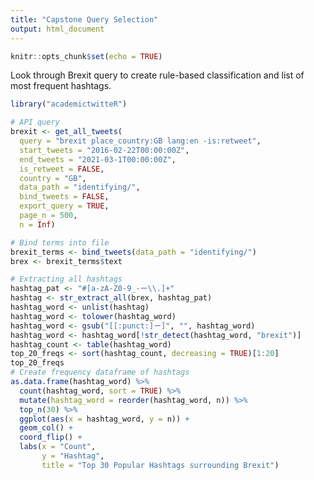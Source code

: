 ```yaml
---
title: "Capstone Query Selection"
output: html_document
---
```


```r
knitr::opts_chunk$set(echo = TRUE)
```

Look through Brexit query to create rule-based classification and list of most frequent hashtags. 

```r
library("academictwitteR")

# API query
brexit <- get_all_tweets(
  query = "brexit place_country:GB lang:en -is:retweet",
  start_tweets = "2016-02-22T00:00:00Z",
  end_tweets = "2021-03-1T00:00:00Z",
  is_retweet = FALSE,
  country = "GB", 
  data_path = "identifying/",
  bind_tweets = FALSE,
  export_query = TRUE, 
  page_n = 500, 
  n = Inf)

# Bind terms into file
brexit_terms <- bind_tweets(data_path = "identifying/")
brex <- brexit_terms$text

# Extracting all hashtags
hashtag_pat <- "#[a-zA-Z0-9_-ー\\.]+"
hashtag <- str_extract_all(brex, hashtag_pat)
hashtag_word <- unlist(hashtag)
hashtag_word <- tolower(hashtag_word)
hashtag_word <- gsub("[[:punct:]ー]", "", hashtag_word)
hashtag_word <- hashtag_word[!str_detect(hashtag_word, "brexit")]
hashtag_count <- table(hashtag_word)
top_20_freqs <- sort(hashtag_count, decreasing = TRUE)[1:20]
top_20_freqs
# Create frequency dataframe of hashtags
as.data.frame(hashtag_word) %>%
  count(hashtag_word, sort = TRUE) %>%
  mutate(hashtag_word = reorder(hashtag_word, n)) %>%
  top_n(30) %>%
  ggplot(aes(x = hashtag_word, y = n)) +
  geom_col() +
  coord_flip() +
  labs(x = "Count",
       y = "Hashtag",
       title = "Top 30 Popular Hashtags surrounding Brexit")
```
